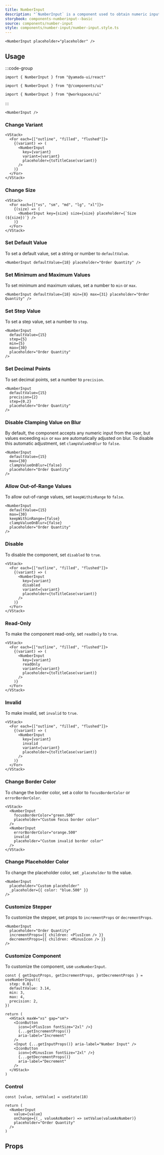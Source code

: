 ```yaml
---
title: NumberInput
description: "`NumberInput` is a component used to obtain numeric input from the user."
storybook: components-numberinput--basic
source: components/number-input
style: components/number-input/number-input.style.ts
---
```


```tsx preview
<NumberInput placeholder="placeholder" />
```

## Usage

:::code-group

```tsx [package]
import { NumberInput } from "@yamada-ui/react"
```

```tsx [alias]
import { NumberInput } from "@/components/ui"
```

```tsx [monorepo]
import { NumberInput } from "@workspaces/ui"
```

:::

```tsx
<NumberInput />
```

### Change Variant

```tsx preview
<VStack>
  <For each={["outline", "filled", "flushed"]}>
    {(variant) => (
      <NumberInput
        key={variant}
        variant={variant}
        placeholder={toTitleCase(variant)}
      />
    )}
  </For>
</VStack>
```

### Change Size

```tsx preview
<VStack>
  <For each={["xs", "sm", "md", "lg", "xl"]}>
    {(size) => (
      <NumberInput key={size} size={size} placeholder={`Size (${size})`} />
    )}
  </For>
</VStack>
```

### Set Default Value

To set a default value, set a string or number to `defaultValue`.

```tsx preview
<NumberInput defaultValue={18} placeholder="Order Quantity" />
```

### Set Minimum and Maximum Values

To set minimum and maximum values, set a number to `min` or `max`.

```tsx preview
<NumberInput defaultValue={18} min={8} max={31} placeholder="Order Quantity" />
```

### Set Step Value

To set a step value, set a number to `step`.

```tsx preview
<NumberInput
  defaultValue={15}
  step={5}
  min={5}
  max={30}
  placeholder="Order Quantity"
/>
```

### Set Decimal Points

To set decimal points, set a number to `precision`.

```tsx preview
<NumberInput
  defaultValue={15}
  precision={2}
  step={0.2}
  placeholder="Order Quantity"
/>
```

### Disable Clamping Value on Blur

By default, the component accepts any numeric input from the user, but values exceeding `min` or `max` are automatically adjusted on blur. To disable this automatic adjustment, set `clampValueOnBlur` to `false`.

```tsx preview
<NumberInput
  defaultValue={15}
  max={30}
  clampValueOnBlur={false}
  placeholder="Order Quantity"
/>
```

### Allow Out-of-Range Values

To allow out-of-range values, set `keepWithinRange` to `false`.

```tsx preview
<NumberInput
  defaultValue={15}
  max={30}
  keepWithinRange={false}
  clampValueOnBlur={false}
  placeholder="Order Quantity"
/>
```

### Disable

To disable the component, set `disabled` to `true`.

```tsx preview
<VStack>
  <For each={["outline", "filled", "flushed"]}>
    {(variant) => (
      <NumberInput
        key={variant}
        disabled
        variant={variant}
        placeholder={toTitleCase(variant)}
      />
    )}
  </For>
</VStack>
```

### Read-Only

To make the component read-only, set `readOnly` to `true`.

```tsx preview
<VStack>
  <For each={["outline", "filled", "flushed"]}>
    {(variant) => (
      <NumberInput
        key={variant}
        readOnly
        variant={variant}
        placeholder={toTitleCase(variant)}
      />
    )}
  </For>
</VStack>
```

### Invalid

To make invalid, set `invalid` to `true`.

```tsx preview
<VStack>
  <For each={["outline", "filled", "flushed"]}>
    {(variant) => (
      <NumberInput
        key={variant}
        invalid
        variant={variant}
        placeholder={toTitleCase(variant)}
      />
    )}
  </For>
</VStack>
```

### Change Border Color

To change the border color, set a color to `focusBorderColor` or `errorBorderColor`.

```tsx preview
<VStack>
  <NumberInput
    focusBorderColor="green.500"
    placeholder="Custom focus border color"
  />
  <NumberInput
    errorBorderColor="orange.500"
    invalid
    placeholder="Custom invalid border color"
  />
</VStack>
```

### Change Placeholder Color

To change the placeholder color, set `_placeholder` to the value.

```tsx preview
<NumberInput
  placeholder="Custom placeholder"
  _placeholder={{ color: "blue.500" }}
/>
```

### Customize Stepper

To customize the stepper, set props to `incrementProps` or `decrementProps`.

```tsx preview
<NumberInput
  placeholder="Order Quantity"
  incrementProps={{ children: <PlusIcon /> }}
  decrementProps={{ children: <MinusIcon /> }}
/>
```

### Customize Component

To customize the component, use `useNumberInput`.

```tsx preview functional client
const { getInputProps, getIncrementProps, getDecrementProps } = useNumberInput({
  step: 0.01,
  defaultValue: 3.14,
  min: 3,
  max: 4,
  precision: 2,
})

return (
  <HStack maxW="xs" gap="sm">
    <IconButton
      icon={<PlusIcon fontSize="2xl" />}
      {...getIncrementProps()}
      aria-label="Increment"
    />
    <Input {...getInputProps()} aria-label="Number Input" />
    <IconButton
      icon={<MinusIcon fontSize="2xl" />}
      {...getDecrementProps()}
      aria-label="Decrement"
    />
  </HStack>
)
```

### Control

```tsx preview functional client
const [value, setValue] = useState(18)

return (
  <NumberInput
    value={value}
    onChange={(_, valueAsNumber) => setValue(valueAsNumber)}
    placeholder="Order Quantity"
  />
)
```

## Props

<PropsTable name="number-input" />
